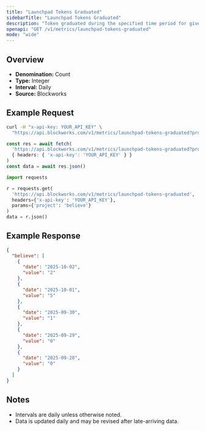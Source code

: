```yaml
---
title: "Launchpad Tokens Graduated"
sidebarTitle: "Launchpad Tokens Graduated"
description: "Token graduated during the specified time period for given launchpad."
openapi: "GET /v1/metrics/launchpad-tokens-graduated"
mode: "wide"
---
```


## Overview

- **Denomination:** Count
- **Type:** Integer
- **Interval:** Daily
- **Source:** Blockworks

## Example Request

<CodeGroup>

```bash cURL
curl -H "x-api-key: YOUR_API_KEY" \
  "https://api.blockworks.com/v1/metrics/launchpad-tokens-graduated?project=believe"
```

```typescript TypeScript
const res = await fetch(
  'https://api.blockworks.com/v1/metrics/launchpad-tokens-graduated?project=believe',
  { headers: { 'x-api-key': 'YOUR_API_KEY' } }
)
const data = await res.json()
```

```python Python
import requests

r = requests.get(
  'https://api.blockworks.com/v1/metrics/launchpad-tokens-graduated',
  headers={'x-api-key': 'YOUR_API_KEY'},
  params={'project': 'believe'}
)
data = r.json()
```

</CodeGroup>

## Example Response

```json
{
  "believe": [
    {
      "date": "2025-10-02",
      "value": "2"
    },
    {
      "date": "2025-10-01",
      "value": "5"
    },
    {
      "date": "2025-09-30",
      "value": "1"
    },
    {
      "date": "2025-09-29",
      "value": "0"
    },
    {
      "date": "2025-09-28",
      "value": "0"
    }
  ]
}
```

## Notes
- Intervals are daily unless otherwise noted.
- Data is updated daily and may be revised after late-arriving data.